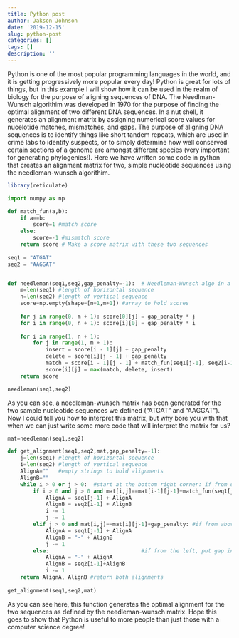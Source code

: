 ```yaml
---
title: Python post
author: Jakson Johnson
date: '2019-12-15'
slug: python-post
categories: []
tags: []
description: ''
---
```

Python is one of the most popular programming languages in the world, and it is getting progressively more popular every day! Python is great for lots of things, but in this example I will show how it can be used in the realm of biology for the purpose of aligning sequences of DNA. The Needlman-Wunsch algorithim was developed in 1970 for the purpose of finding the optimal alignment of two different DNA sequences. In a nut shell, it generates an alignment matrix by assigning numerical score values for nucelotide matches, mismatches, and gaps. The purpose of aligning DNA sequences is to identify things like short tandem repeats, which are used in crime labs to identify suspects, or to simply determine how well conserved certain sections of a genome are amongst different species (very important for generating phylogenies!). Here we have written some code in python that creates an alignment matrix for two, simple nucleotide sequences using the needleman-wunsch algorithim.
```R
library(reticulate)
```
```python
import numpy as np

def match_fun(a,b):
    if a==b:
        score=1 #match score
    else:
        score=-1 #mismatch score
    return score # Make a score matrix with these two sequences
    
seq1 = "ATGAT"
seq2 = "AAGGAT"


def needleman(seq1,seq2,gap_penalty=-1):  # Needleman-Wunsch algo in a function
    m=len(seq1) #length of horizontal sequence
    n=len(seq2) #length of vertical sequence
    score=np.empty(shape=[n+1,m+1]) #array to hold scores
   
    for j in range(0, m + 1): score[0][j] = gap_penalty * j
    for i in range(0, n + 1): score[i][0] = gap_penalty * i
    
    for i in range(1, n + 1): 
        for j in range(1, m + 1):
            insert = score[i - 1][j] + gap_penalty 
            delete = score[i][j - 1] + gap_penalty 
            match = score[i - 1][j - 1] + match_fun(seq1[j-1], seq2[i-1])
            score[i][j] = max(match, delete, insert)
    return score

needleman(seq1,seq2)
```
As you can see, a needleman-wunsch matrix has been generated for the two sample nucleotide sequences we defined ("ATGAT" and "AAGGAT"). Now I could tell you how to interpret this matrix, but why bore you with that when we can just write some more code that will interpret the matrix for us?
```python
mat=needleman(seq1,seq2)

def get_alignment(seq1,seq2,mat,gap_penalty=-1):
    j=len(seq1) #length of horizontal sequence
    i=len(seq2) #length of vertical sequence
    AlignA=""   #empty strings to hold alignments
    AlignB=""
    while i > 0 or j > 0:  #start at the bottom right corner: if from diagonal, align sequences
        if i > 0 and j > 0 and mat[i,j]==mat[i-1][j-1]+match_fun(seq1[j-1],seq2[i-1]):
            AlignA = seq1[j-1] + AlignA
            AlignB = seq2[i-1] + AlignB
            i -= 1
            j -= 1
        elif j > 0 and mat[i,j]==mat[i][j-1]+gap_penalty: #if from above, put gap in vertical sequence
            AlignA = seq1[j-1] + AlignA
            AlignB = "-" + AlignB
            j -= 1
        else:                             #if from the left, put gap in horizontal sequence
            AlignA = "-" + AlignA
            AlignB = seq2[i-1]+AlignB
            i -= 1
    return AlignA, AlignB #return both alignments
    
get_alignment(seq1,seq2,mat)
```
As you can see here, this function generates the optimal alignment for the two sequences as defined by the needleman-wunsch matrix. Hope this goes to show that Python is useful to more people than just those with a computer science degree!